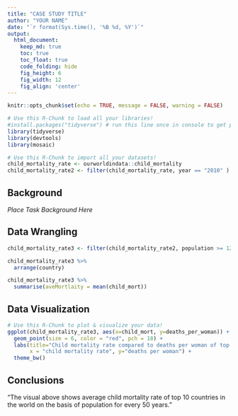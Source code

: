 ```yaml
---
title: "CASE STUDY TITLE"
author: "YOUR NAME"
date: "`r format(Sys.time(), '%B %d, %Y')`"
output:
  html_document:  
    keep_md: true
    toc: true
    toc_float: true
    code_folding: hide
    fig_height: 6
    fig_width: 12
    fig_align: 'center'
---
```


```r
knitr::opts_chunk$set(echo = TRUE, message = FALSE, warning = FALSE)
```

```r
# Use this R-Chunk to load all your libraries!
#install.packages("tidyverse") # run this line once in console to get package
library(tidyverse)
library(devtools)
library(mosaic)
```

```r
# Use this R-Chunk to import all your datasets!
child_mortality_rate <- ourworldindata::child_mortality
child_mortality_rate2 <- filter(child_mortality_rate, year == "2010" )
```

## Background

_Place Task Background Here_

## Data Wrangling

```r
child_mortality_rate3 <- filter(child_mortality_rate2, population >= 126535920) 


```

```r
child_mortality_rate3 %>% 
  arrange(country)
```

```r
child_mortality_rate3 %>% 
  summarise(aveMortlaity = mean(child_mort))
```

## Data Visualization

```r
# Use this R-Chunk to plot & visualize your data!
ggplot(child_mortality_rate3, aes(x=child_mort, y=deaths_per_woman)) +
  geom_point(size = 6, color = "red", pch = 18) +
  labs(title="Child mortality rate compared to deaths per woman of top 10 most populated countries in the world", 
       x = "child mortality rate", y="deaths per woman") +
  theme_bw()

```

## Conclusions
"The visual above shows average child mortality rate of top 10 countries in the world on the basis of population for every 50 years."